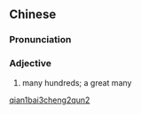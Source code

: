 ==Chinese==
{{zh-forms|type=112}}

===Pronunciation===
{{zh-pron
|m=qiān bǎi chéngqún
|cat=a
}}

===Adjective===
{{zh-adj}}

# {{lb|zh|literary}} many hundreds; a great many

[[Category:Mandarin literary terms|qian1bai3cheng2qun2]]